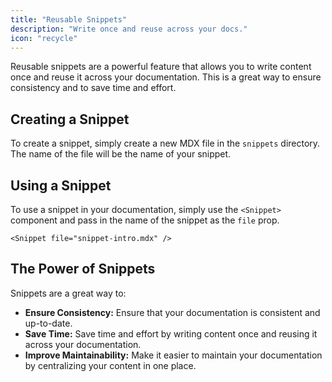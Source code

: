 ```yaml
---
title: "Reusable Snippets"
description: "Write once and reuse across your docs."
icon: "recycle"
---
```


Reusable snippets are a powerful feature that allows you to write content once and reuse it across your documentation. This is a great way to ensure consistency and to save time and effort.

## Creating a Snippet

To create a snippet, simply create a new MDX file in the `snippets` directory. The name of the file will be the name of your snippet.

## Using a Snippet

To use a snippet in your documentation, simply use the `<Snippet>` component and pass in the name of the snippet as the `file` prop.

```mdx
<Snippet file="snippet-intro.mdx" />
```

## The Power of Snippets

Snippets are a great way to:

-   **Ensure Consistency:** Ensure that your documentation is consistent and up-to-date.
-   **Save Time:** Save time and effort by writing content once and reusing it across your documentation.
-   **Improve Maintainability:** Make it easier to maintain your documentation by centralizing your content in one place.